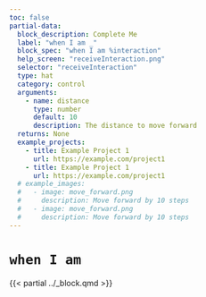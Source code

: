 ```yaml
---
toc: false
partial-data:
  block_description: Complete Me
  label: "when I am _"
  block_spec: "when I am %interaction"
  help_screen: "receiveInteraction.png"
  selector: "receiveInteraction"
  type: hat
  category: control
  arguments:
    - name: distance
      type: number
      default: 10
      description: The distance to move forward
  returns: None
  example_projects:
    - title: Example Project 1
      url: https://example.com/project1
    - title: Example Project 1
      url: https://example.com/project1
  # example_images:
  #   - image: move_forward.png
  #     description: Move forward by 10 steps
  #   - image: move_forward.png
  #     description: Move forward by 10 steps
---
```


# `when I am` { .unnumbered }

{{< partial ../_block.qmd >}}
